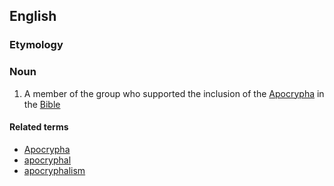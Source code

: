 ==English==

===Etymology===
{{suffix|en|apocryphal|ist}}

===Noun===
{{en-noun}}

# {{lb|en|Christianity}} A member of the group who supported the inclusion of the [[Apocrypha]] in the [[Bible]]

====Related terms====
* [[Apocrypha]]
* [[apocryphal]]
* [[apocryphalism]]